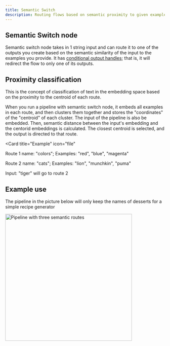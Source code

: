 ```yaml
---
title: Semantic Switch
description: Routing flows based on semantic proximity to given examples
---
```


## Semantic Switch node

Semantic switch node takes in 1 string input and can route it to one of the outputs you create based on the semantic similarity of the input to the examples you provide. It has [conditional output handles](/pipeline/working-with-nodes#conditional-output-handles); that is, it will redirect the flow to only one of its outputs.

## Proximity classification

This is the concept of classification of text in the embedding space based on the proximity to the centroid of each route.

When you run a pipeline with semantic switch node, it embeds all examples in each route, and then clusters them together and stores the "coordinates" of the "centroid" of each cluster. The input of the pipeline is also be embedded. Then, semantic distance between the input's embedding and the centorid embeddings is calculated. The closest centroid is selected, and the output is directed to that route.

<Card
  title="Example"
  icon="file"
>
  Route 1 name: "colors";
  Examples: "red", "blue", "magenta"

  Route 2 name: "cats";
  Examples: "lion", "munchkin", "puma"

  Input: "tiger" will go to route 2
</Card>

## Example use

The pipeline in the picture below will only keep the names of desserts for a simple recipe generator

<img height="400" src="/images/pipeline-builder/semantic-router-example.png" alt="Pipeline with three semantic routes"/>

